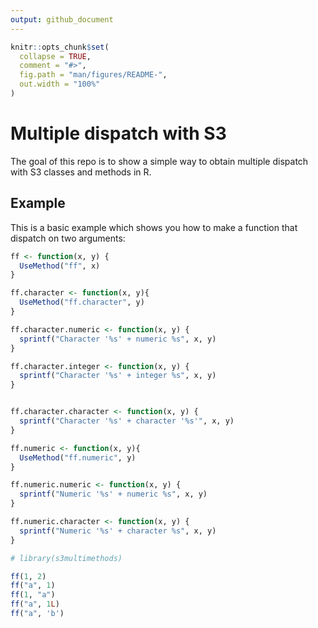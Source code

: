 ```yaml
---
output: github_document
---
```


<!-- README.md is generated from README.Rmd. Please edit that file -->

```r
knitr::opts_chunk$set(
  collapse = TRUE,
  comment = "#>",
  fig.path = "man/figures/README-",
  out.width = "100%"
)
```

# Multiple dispatch with S3

The goal of this repo is to show a simple way to obtain multiple dispatch with S3 classes and methods in R.

## Example

This is a basic example which shows you how to make a function that dispatch on two arguments:

```r
ff <- function(x, y) {
  UseMethod("ff", x)
}

ff.character <- function(x, y){
  UseMethod("ff.character", y)
}

ff.character.numeric <- function(x, y) {
  sprintf("Character '%s' + numeric %s", x, y)
}

ff.character.integer <- function(x, y) {
  sprintf("Character '%s' + integer %s", x, y)
}


ff.character.character <- function(x, y) {
  sprintf("Character '%s' + character '%s'", x, y)
}

ff.numeric <- function(x, y){
  UseMethod("ff.numeric", y)
}

ff.numeric.numeric <- function(x, y) {
  sprintf("Numeric '%s' + numeric %s", x, y)
}

ff.numeric.character <- function(x, y) {
  sprintf("Numeric '%s' + character %s", x, y)
}
```


```r
# library(s3multimethods)

ff(1, 2)
ff("a", 1)
ff(1, "a")
ff("a", 1L)
ff("a", 'b')
```

